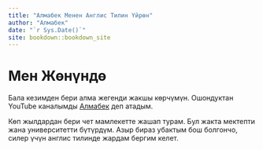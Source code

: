 ```yaml
--- 
title: "Алмабек Менен Англис Тилин Үйрөн"
author: "Алмабек"
date: "`r Sys.Date()`"
site: bookdown::bookdown_site
---
```


# Мен Жөнүндө

Бала кезимден бери алма жегенди жакшы көрчүмүн. Ошондуктан YouTube каналымды [Алмабек](https://www.youtube.com/channel/UCH2SMAj1LNtRkLb0us82uwg) деп атадым.

Көп жылдардан бери чет мамлекетте жашап турам. Бул жакта мектепти жана университетти бүтүрдүм. Азыр бираз убактым бош болгончо, силер үчүн англис тилинде жардам бергим келeт.




